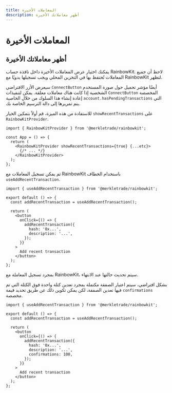 ```yaml
---
title: المعاملات الأخيرة
description: أظهر معاملاتك الأخيرة
---
```


# المعاملات الأخيرة

## أظهر معاملاتك الأخيرة

يمكنك اختيار عرض المعاملات الأخيرة داخل نافذة حساب RainbowKit. لاحظ أن جميع المعاملات تُحتفظ بها في التخزين المحلي ويجب تسجيلها يدويًا مع RainbowKit لتظهر.

سيعرض الأزر الافتراضي `ConnectButton` أيضًا مؤشر تحميل حول صورة المستخدم الشخصية إذا كانت هناك معاملات معلقة. يمكن لتنفيذات `ConnectButton` المخصصة إعادة إنشاء هذا السلوك من خلال الخاصية `account.hasPendingTransactions` التي يتم تمريرها إلى دالة الترسيم الخاصة بك.

للاستفادة من هذه الميزة، قم أولاً بتمكين الخيار `showRecentTransactions` على `RainbowKitProvider`.

```tsx
import { RainbowKitProvider } from '@merkletrade/rainbowkit';

const App = () => {
  return (
    <RainbowKitProvider showRecentTransactions={true} {...etc}>
      {/* ... */}
    </RainbowKitProvider>
  );
};
```

ثم يمكن تسجيل المعاملات مع RainbowKit باستخدام الخطاف `useAddRecentTransaction`.

```tsx
import { useAddRecentTransaction } from '@merkletrade/rainbowkit';

export default () => {
  const addRecentTransaction = useAddRecentTransaction();

  return (
    <button
      onClick={() => {
        addRecentTransaction({
          hash: '0x...',
          description: '...',
        });
      }}
    >
      Add recent transaction
    </button>
  );
};
```

بمجرد تسجيل المعاملة مع RainbowKit، سيتم تحديث حالتها عند الانتهاء.

بشكل افتراضي، سيتم اعتبار الصفقة مكتملة بمجرد تعدين كتلة واحدة فوق الكتلة التي تم فيها تعدين الصفقة، لكن يمكن تكوين ذلك عن طريق تحديد قيمة `confirmations` مخصصة.

```tsx
import { useAddRecentTransaction } from '@merkletrade/rainbowkit';

export default () => {
  const addRecentTransaction = useAddRecentTransaction();

  return (
    <button
      onClick={() => {
        addRecentTransaction({
          hash: '0x...',
          description: '...',
          confirmations: 100,
        });
      }}
    >
      Add recent transaction
    </button>
  );
};
```

